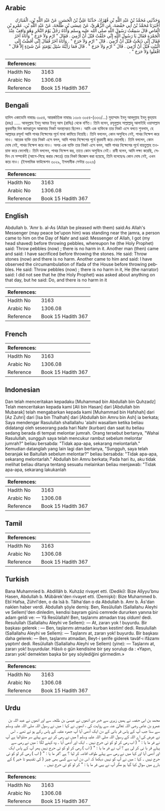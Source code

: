 ## Arabic


<div dir="rtl" lang="ar" style={{fontSize:'larger',backgroundColor:'#f8f9fa',padding:20}}>
وَحَدَّثَنِي مُحَمَّدُ بْنُ عَبْدِ اللَّهِ بْنِ قُهْزَاذَ، حَدَّثَنَا عَلِيُّ بْنُ الْحَسَنِ، عَنْ عَبْدِ اللَّهِ بْنِ، الْمُبَارَكِ أَخْبَرَنَا مُحَمَّدُ بْنُ أَبِي حَفْصَةَ، عَنِ الزُّهْرِيِّ، عَنْ عِيسَى بْنِ طَلْحَةَ، عَنْ عَبْدِ اللَّهِ بْنِ، عَمْرِو بْنِ الْعَاصِ قَالَ سَمِعْتُ رَسُولَ اللَّهِ صلى الله عليه وسلم وَأَتَاهُ رَجُلٌ يَوْمَ النَّحْرِ وَهُوَ وَاقِفٌ عِنْدَ الْجَمْرَةِ فَقَالَ يَا رَسُولَ اللَّهِ إِنِّي حَلَقْتُ قَبْلَ أَنْ أَرْمِيَ ‏.‏ فَقَالَ ‏"‏ ارْمِ وَلاَ حَرَجَ ‏"‏ وَأَتَاهُ آخَرُ فَقَالَ إِنِّي ذَبَحْتُ قَبْلَ أَنْ أَرْمِيَ ‏.‏ قَالَ ‏"‏ ارْمِ وَلاَ حَرَجَ ‏"‏ ‏.‏ وَأَتَاهُ آخَرُ فَقَالَ إِنِّي أَفَضْتُ إِلَى الْبَيْتِ قَبْلَ أَنْ أَرْمِيَ ‏.‏ قَالَ ‏"‏ ارْمِ وَلاَ حَرَجَ ‏"‏ ‏.‏ قَالَ فَمَا رَأَيْتُهُ سُئِلَ يَوْمَئِذٍ عَنْ شَىْءٍ إِلاَّ قَالَ ‏"‏ افْعَلُوا وَلاَ حَرَجَ ‏"‏ ‏.‏
</div>
<div style={{backgroundColor:'#f8f9fa',padding:20, marginBottom: 10}}><table> <thead> <tr> <th>References:</th> <th></th> </tr> </thead> <tbody><tr><td>Hadith No</td><td>3163</td></tr><tr><td>Arabic No</td><td>1306.08</td></tr><tr><td>Reference</td><td>Book 15 Hadith 367</td></tr></tbody></table></div>

## Bengali


<div dir="ltr" lang="bn" style={{fontSize:'larger',backgroundColor:'#f8f9fa',padding:20}}>
হাদিস একাডেমি নাম্বারঃ ৩০৫৪, আন্তর্জাতিক নাম্বারঃ ১৩০৬ ৩০৫৪-(৩৩৩/...) মুহাম্মাদ ইবনু আবদুল্লাহ ইবনু কুহ্‌যায (রহঃ) ..... আবদুল্লাহ ইবনু আমর ইবনু আস (রাযিঃ) থেকে বর্ণিত। তিনি বলেন, রসূলুল্লাহ সাল্লাল্লাহু আলাইহি ওয়াসাল্লাম কুরবানীর দিন জামরাতুল আকাবার নিকট অবস্থানরত ছিলেন। আমি এক ব্যক্তিকে তার নিকট এসে বলতে শুনলাম, হে আল্লাহর রসূল! আমি পাথর নিক্ষেপের পূর্বে মাথা কামিয়ে নিয়েছি। তিনি বললেন, কোন অসুবিধে নেই, পাথর নিক্ষেপ করে নাও। আরেক ব্যক্তি তার নিকট এসে বলল, আমি পাথর নিক্ষেপের পূর্বে কুরবানী করে ফেলেছি। তিনি বললেন, কোন দোষ নেই, পাথর নিক্ষেপ করে নাও। অপর এক ব্যক্তি তার নিকট এসে বলল, আমি পাথর নিক্ষেপের পূর্বে বায়তুল্লাহ তওয়াফ করে ফেলেছি। তিনি বললেন, পাথর নিক্ষেপ কর, তাতে কোন অসুবিধে নেই। রাবী বলেন, আমি লক্ষ্য করেছি, সেদিন যে সম্পর্কেই (আগে-পিছে করার ক্ষেত্রে) তার নিকট জিজ্ঞেস করা হয়েছে, তিনি বলেছেনঃ কোন দোষ নেই, এখন করে নাও। (ইসলামিক ফাউন্ডেশন ৩০২৯, ইসলামীক সেন্টার ৩০২৬)
</div>
<div style={{backgroundColor:'#f8f9fa',padding:20, marginBottom: 10}}><table> <thead> <tr> <th>References:</th> <th></th> </tr> </thead> <tbody><tr><td>Hadith No</td><td>3163</td></tr><tr><td>Arabic No</td><td>1306.08</td></tr><tr><td>Reference</td><td>Book 15 Hadith 367</td></tr></tbody></table></div>

## English


<div dir="ltr" lang="en" style={{fontSize:'larger',backgroundColor:'#f8f9fa',padding:20}}>
Abdullah b. 'Amr b. al-As (Allah be pleased with them) said:As Allah's Messenger (may peace be'upon him) was standing near the jamra, a person came to him on the Day of Nahr and said: Messenger of Allah, I got (my head shaved) before throwing pebbles, whereupon he (the Holy Prophet) said: Throw pebbles (now) ; there is no harm in it. Another man (then) came and said: I have sacrificed before throwing the stones. He said: Throw stones (now) and there is no harm. Another came to him and said: I have observed the circumambulation of Ifada of the House before throwing pebbles. He said: Throw pebbles (now) ; there is no harm in it, He (the narrator) said: I did not see that he (the Holy Prophet) was asked about anything on that day, but he said: Do, and there is no harm in it
</div>
<div style={{backgroundColor:'#f8f9fa',padding:20, marginBottom: 10}}><table> <thead> <tr> <th>References:</th> <th></th> </tr> </thead> <tbody><tr><td>Hadith No</td><td>3163</td></tr><tr><td>Arabic No</td><td>1306.08</td></tr><tr><td>Reference</td><td>Book 15 Hadith 367</td></tr></tbody></table></div>

## French


<div dir="ltr" lang="fr" style={{fontSize:'larger',backgroundColor:'#f8f9fa',padding:20}}>

</div>
<div style={{backgroundColor:'#f8f9fa',padding:20, marginBottom: 10}}><table> <thead> <tr> <th>References:</th> <th></th> </tr> </thead> <tbody><tr><td>Hadith No</td><td>3163</td></tr><tr><td>Arabic No</td><td>1306.08</td></tr><tr><td>Reference</td><td>Book 15 Hadith 367</td></tr></tbody></table></div>

## Indonesian


<div dir="ltr" lang="id" style={{fontSize:'larger',backgroundColor:'#f8f9fa',padding:20}}>
Dan telah menceritakan kepadaku [Muhammad bin Abdullah bin Quhzadz] Telah menceritakan kepada kami [Ali bin Hasan] dari [Abdullah bin Mubarak] telah mengabarkan kepada kami [Muhammad bin Hafshah] dari [Az Zuhri] dari [Isa bin Thalhah] dari [Abdullah bin Amru bin Ash] ia berkata; Saya mendengar Rasulullah shallallahu 'alaihi wasallam ketika beliau didatangi oleh seseorang pada hari Nahr (kurban) dan saat itu beliau sedang berada di tempat melontar jumrah. Orang tersebut bertanya, "Wahai Rasulullah, sungguh saya telah mencukur rambut sebelum melontar jumrah?" beliau bersabda: "Tidak apa-apa, sekarang melontarlah." Kemudian datanglah yang lain lagi dan bertanya, "Sungguh, saya telah beranjak ke Baitullah sebelum melontar?" beliau bersabda: "Tidak apa-apa, sekarang melontarlah." Abdullah bin Amru berkata; Pada hari itu, aku tidak melihat beliau ditanya tentang sesuatu melainkan beliau menjawab: "Tidak apa-apa, sekarang lakukanlah
</div>
<div style={{backgroundColor:'#f8f9fa',padding:20, marginBottom: 10}}><table> <thead> <tr> <th>References:</th> <th></th> </tr> </thead> <tbody><tr><td>Hadith No</td><td>3163</td></tr><tr><td>Arabic No</td><td>1306.08</td></tr><tr><td>Reference</td><td>Book 15 Hadith 367</td></tr></tbody></table></div>

## Tamil


<div dir="ltr" lang="ta" style={{fontSize:'larger',backgroundColor:'#f8f9fa',padding:20}}>

</div>
<div style={{backgroundColor:'#f8f9fa',padding:20, marginBottom: 10}}><table> <thead> <tr> <th>References:</th> <th></th> </tr> </thead> <tbody><tr><td>Hadith No</td><td>3163</td></tr><tr><td>Arabic No</td><td>1306.08</td></tr><tr><td>Reference</td><td>Book 15 Hadith 367</td></tr></tbody></table></div>

## Turkish


<div dir="ltr" lang="tr" style={{fontSize:'larger',backgroundColor:'#f8f9fa',padding:20}}>
Bana Muhamnied b. Abdillâh b. Kuhzâz rivayet etti. (Dediki): Bize Alîyyu'bnu Hasen, Abdullah b. Mübârek'den rivayet etti. (Demişki): Bize Muhammed b. Ebî Hafsa, Zührî'den, o da îsâ b. Tâlha'dan o da Abdullah b. Amr b. Âs'dan naklen haber verdi. Abdullah şöyle demiş: Ben, Resûlullah (Sallallahu Aleyhi ve Sellem)'den dinledim, kendisi bayram günü cemrede dururken yanına bir adam geldi ve: — Yâ Resûlallah! Ben, taşlarımı atmadan traş oldum! dedi. Resulullah (Sallallahu Aleyhi ve Sellem): — At, zararı yok ! buyurdu. Bir başkası gelerek : — Ben, taşlarımı atmadan kurban kestim! dedi. Resulullah (Sallallahu Aleyhi ve Sellem): — Taşlarını at, zararı yok! buyurdu. Bir başkası daha gelerek: — Ben, taşlarımı atmadan, Beyt-i şerife giderek tavâf-ı ifâzamı yaptım! dedi. Resûlullah (Sallallahu Aleyhi ve Sellem) (yine): — Taşlarını at, zararı yok! buyurdular. Hâsılı o gün kendisine bir şey sorulup da : «Yapın, zararı yok! demekten başka bir şey söylediğini görmedim.»
</div>
<div style={{backgroundColor:'#f8f9fa',padding:20, marginBottom: 10}}><table> <thead> <tr> <th>References:</th> <th></th> </tr> </thead> <tbody><tr><td>Hadith No</td><td>3163</td></tr><tr><td>Arabic No</td><td>1306.08</td></tr><tr><td>Reference</td><td>Book 15 Hadith 367</td></tr></tbody></table></div>

## Urdu


<div dir="rtl" lang="ur" style={{fontSize:'larger',backgroundColor:'#f8f9fa',padding:20}}>
محمد بن ابی حفصہ نے ہمیں زہری سے خبر دی انھوں نے عیسیٰ بن طلحہ سے اور انھوں نے عبد اللہ بن عمرو بن عاص رضی اللہ تعالیٰ عنہ سے روایت کی ، انھوں نے کہا : میں نے رسول اللہ صلی اللہ علیہ وسلم سے سنا جب آپ کے پاس قر بانی کے دن ایک آدمی آیا آپ جمرہ عقبہ کے پاس رکے ہو ئے تھے ۔ اس نے عرض کی اے اللہ کے رسول اللہ صلی اللہ علیہ وسلم ! میں نے رمی کر نے سے پہلے سر منڈوالیا ہے آپ نے فر ما یا : " ( اب رمی کر لو کو ئی حرج نہیں ۔ ایک اور آدمی آیا ۔ وہ کہنے لگا : میں نے رمی سے پہلے قر با نی کر لی ہے ؟ آپ نے فر ما یا : " ( اب ) رمی کر لو کو ئی حرج نہیں پھر آپ کے پاس ایک اور آدمی آیا اور کہا میں نے رمی سے پہلے طواف افاضہ کر لیا ؟ ہے ؟فر ما یا : " ( اب ) رمی کر لو کو ئی حرج نہیں ۔ کہا : میں نے آپ کو نہیں دیکھا کہ اس دن آپ سے کسی بھی چیز ( کی تقدیمو تا خیر ) کے بارے میں سوال کیا گیا ہو مگر آپ نے یہی فر ما یا : " کر لو کو ئی حرج نہیں ۔
</div>
<div style={{backgroundColor:'#f8f9fa',padding:20, marginBottom: 10}}><table> <thead> <tr> <th>References:</th> <th></th> </tr> </thead> <tbody><tr><td>Hadith No</td><td>3163</td></tr><tr><td>Arabic No</td><td>1306.08</td></tr><tr><td>Reference</td><td>Book 15 Hadith 367</td></tr></tbody></table></div>